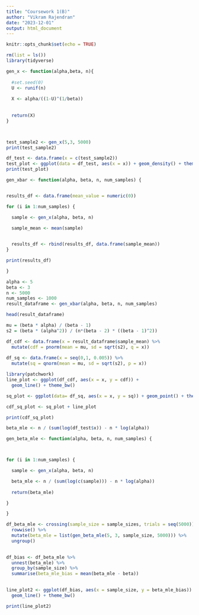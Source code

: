 ```yaml
---
title: "Coursework 1(B)"
author: "Vikram Rajendran"
date: "2023-12-01"
output: html_document
---
```


```r
knitr::opts_chunk$set(echo = TRUE)
```

```r
rm(list = ls())
library(tidyverse)
```




```r
gen_x <- function(alpha,beta, n){
  
  #set.seed(0)
  U <- runif(n)
  
  X <- alpha/((1-U)^(1/beta))
  
  
  return(X)
}



test_sample2 <- gen_x(5,3, 5000)
print(test_sample2)
```


```r

df_test <- data.frame(x = c(test_sample2))
test_plot <- ggplot(data = df_test, aes(x = x)) + geom_density() + theme_bw() +xlab("x")
print(test_plot)

```

```r

gen_xbar <- function(alpha, beta, n, num_samples) {


results_df <- data.frame(mean_value = numeric(0))

for (i in 1:num_samples) {

  sample <- gen_x(alpha, beta, n)

  sample_mean <- mean(sample)
  

  results_df <- rbind(results_df, data.frame(sample_mean))
}

print(results_df)

}

alpha <- 5
beta <- 3
n <- 5000
num_samples <- 1000
result_dataframe <- gen_xbar(alpha, beta, n, num_samples)

head(result_dataframe)

```




```r

mu = (beta * alpha) / (beta - 1)
s2 = (beta * (alpha^2)) / (n*(beta - 2) * ((beta - 1)^2))

df_cdf <- data.frame(x = result_dataframe$sample_mean) %>%
  mutate(cdf = pnorm(mean = mu, sd = sqrt(s2), q = x)) 
  
df_sq <- data.frame(x = seq(0,1, 0.005)) %>%
  mutate(sq = qnorm(mean = mu, sd = sqrt(s2), p = x))

```

```r

library(patchwork)
line_plot <- ggplot(df_cdf, aes(x = x, y = cdf)) +
  geom_line() + theme_bw()

sq_plot <- ggplot(data= df_sq, aes(x = x, y = sq)) + geom_point() + theme_bw()

cdf_sq_plot <- sq_plot + line_plot

print(cdf_sq_plot)

```

```r

beta_mle <- n / (sum(log(df_test$x)) - n * log(alpha))

```

```r

gen_beta_mle <- function(alpha, beta, n, num_samples) {



for (i in 1:num_samples) {

  sample <- gen_x(alpha, beta, n)

  beta_mle <- n / (sum(log(c(sample))) - n * log(alpha))
  
  return(beta_mle)

}

}


```

```r

df_beta_mle <- crossing(sample_size = sample_sizes, trials = seq(5000)) %>%
  rowwise() %>% 
  mutate(beta_mle = list(gen_beta_mle(5, 3, sample_size, 5000))) %>%
  ungroup()
  
```

```r

df_bias <- df_beta_mle %>%
  unnest(beta_mle) %>%
  group_by(sample_size) %>%
  summarise(beta_mle_bias = mean(beta_mle - beta))
            
```

```r

line_plot2 <- ggplot(df_bias, aes(x = sample_size, y = beta_mle_bias)) +
  geom_line() + theme_bw()

print(line_plot2)

```